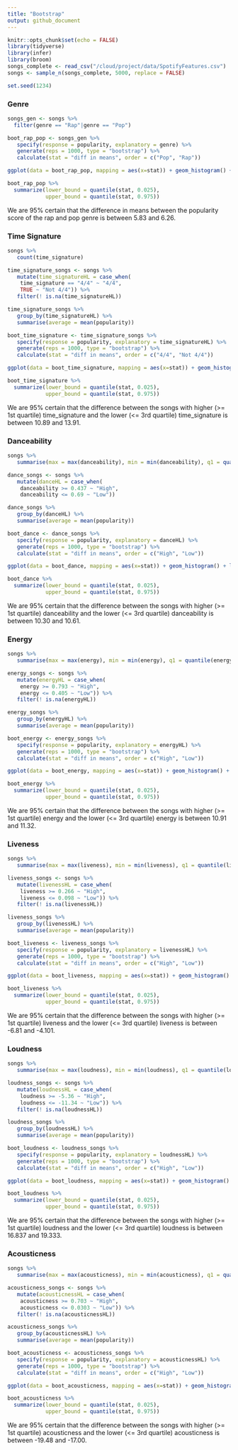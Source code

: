 ```yaml
---
title: "Bootstrap"
output: github_document
---
```


```r
knitr::opts_chunk$set(echo = FALSE)
library(tidyverse)
library(infer)
library(broom)
songs_complete <- read_csv("/cloud/project/data/SpotifyFeatures.csv")
songs <- sample_n(songs_complete, 5000, replace = FALSE)
```

```r
set.seed(1234)
```

### Genre 

```r

songs_gen <- songs %>%
  filter(genre == "Rap"|genre == "Pop")

boot_rap_pop <- songs_gen %>%
   specify(response = popularity, explanatory = genre) %>%
   generate(reps = 1000, type = "bootstrap") %>%
   calculate(stat = "diff in means", order = c("Pop", "Rap"))

ggplot(data = boot_rap_pop, mapping = aes(x=stat)) + geom_histogram() + labs(title = "Bootstrap Distribution of Difference in Mean Popularity", subtitle = "Pop - Rap", x = "Difference in Popularity")
```

```r
boot_rap_pop %>%
  summarize(lower_bound = quantile(stat, 0.025),
            upper_bound = quantile(stat, 0.975))
```
We are 95% certain that the difference in means between the popularity score of the rap and pop genre is between 5.83 and 6.26. 

### Time Signature

```r
songs %>%
   count(time_signature)
```

```r
   
time_signature_songs <- songs %>%
   mutate(time_signatureHL = case_when(
    time_signature == "4/4" ~ "4/4",
    TRUE ~ "Not 4/4")) %>%
   filter(! is.na(time_signatureHL))

time_signature_songs %>%
   group_by(time_signatureHL) %>%
   summarise(average = mean(popularity))
```

```r

boot_time_signature <- time_signature_songs %>%
   specify(response = popularity, explanatory = time_signatureHL) %>%
   generate(reps = 1000, type = "bootstrap") %>%
   calculate(stat = "diff in means", order = c("4/4", "Not 4/4"))

ggplot(data = boot_time_signature, mapping = aes(x=stat)) + geom_histogram() + labs(title = "Bootstrap Distribution of Difference in Mean Popularity", subtitle = "4/4 - Not 4/4", x = "Difference in Popularity")
```

```r
boot_time_signature %>%
  summarize(lower_bound = quantile(stat, 0.025),
            upper_bound = quantile(stat, 0.975))
```
We are 95% certain that the difference between the songs with higher (>= 1st quartile) time_signature and the lower (<= 3rd quartile) time_signature is between 10.89 and 13.91.

### Danceability

```r
songs %>%
   summarise(max = max(danceability), min = min(danceability), q1 = quantile(danceability, probs = 0.25), q3 = quantile(danceability, probs = 0.75))

```

```r
dance_songs <- songs %>%
   mutate(danceHL = case_when(
    danceability >= 0.437 ~ "High",
    danceability <= 0.69 ~ "Low"))

dance_songs %>%
   group_by(danceHL) %>%
   summarise(average = mean(popularity))
```

```r

boot_dance <- dance_songs %>%
   specify(response = popularity, explanatory = danceHL) %>%
   generate(reps = 1000, type = "bootstrap") %>%
   calculate(stat = "diff in means", order = c("High", "Low"))

ggplot(data = boot_dance, mapping = aes(x=stat)) + geom_histogram() + labs(title = "Bootstrap Distribution of Difference in Mean Popularity", subtitle = "High - Low", x = "Difference in Popularity")
```

```r
boot_dance %>%
  summarize(lower_bound = quantile(stat, 0.025),
            upper_bound = quantile(stat, 0.975))
```
We are 95% certain that the difference between the songs with higher (>= 1st quartile) danceability and the lower (<= 3rd quartile) danceability is between 10.30 and 10.61.

### Energy 

```r
songs %>%
   summarise(max = max(energy), min = min(energy), q1 = quantile(energy, probs = 0.25), q3 = quantile(energy, probs = 0.75))

```

```r
   
energy_songs <- songs %>%
   mutate(energyHL = case_when(
    energy >= 0.793 ~ "High",
    energy <= 0.405 ~ "Low")) %>%
   filter(! is.na(energyHL))

energy_songs %>%
   group_by(energyHL) %>%
   summarise(average = mean(popularity))
```

```r

boot_energy <- energy_songs %>%
   specify(response = popularity, explanatory = energyHL) %>%
   generate(reps = 1000, type = "bootstrap") %>%
   calculate(stat = "diff in means", order = c("High", "Low"))

ggplot(data = boot_energy, mapping = aes(x=stat)) + geom_histogram() + labs(title = "Bootstrap Distribution of Difference in Mean Popularity", subtitle = "High - Low", x = "Difference in Popularity")
```

```r
boot_energy %>%
  summarize(lower_bound = quantile(stat, 0.025),
            upper_bound = quantile(stat, 0.975))
```
We are 95% certain that the difference between the songs with higher (>= 1st quartile) energy and the lower (<= 3rd quartile) energy is between 10.91 and 11.32.

### Liveness

```r
songs %>%
   summarise(max = max(liveness), min = min(liveness), q1 = quantile(liveness, probs = 0.25), q3 = quantile(liveness, probs = 0.75))

```

```r
   
liveness_songs <- songs %>%
   mutate(livenessHL = case_when(
    liveness >= 0.266 ~ "High",
    liveness <= 0.098 ~ "Low")) %>%
   filter(! is.na(livenessHL))

liveness_songs %>%
   group_by(livenessHL) %>%
   summarise(average = mean(popularity))
```

```r

boot_liveness <- liveness_songs %>%
   specify(response = popularity, explanatory = livenessHL) %>%
   generate(reps = 1000, type = "bootstrap") %>%
   calculate(stat = "diff in means", order = c("High", "Low"))

ggplot(data = boot_liveness, mapping = aes(x=stat)) + geom_histogram() + labs(title = "Bootstrap Distribution of Difference in Mean Popularity", subtitle = "High Liveness - Low Liveness", x = "Difference in Popularity")
```

```r
boot_liveness %>%
  summarize(lower_bound = quantile(stat, 0.025),
            upper_bound = quantile(stat, 0.975))
```
We are 95% certain that the difference between the songs with higher (>= 1st quartile) liveness and the lower (<= 3rd quartile) liveness is between -6.81 and -4.101.

### Loudness 

```r
songs %>%
   summarise(max = max(loudness), min = min(loudness), q1 = quantile(loudness, probs = 0.25), q3 = quantile(loudness, probs = 0.75))

```

```r
   
loudness_songs <- songs %>%
   mutate(loudnessHL = case_when(
    loudness >= -5.36 ~ "High",
    loudness <= -11.34 ~ "Low")) %>%
   filter(! is.na(loudnessHL))

loudness_songs %>%
   group_by(loudnessHL) %>%
   summarise(average = mean(popularity))
```

```r

boot_loudness <- loudness_songs %>%
   specify(response = popularity, explanatory = loudnessHL) %>%
   generate(reps = 1000, type = "bootstrap") %>%
   calculate(stat = "diff in means", order = c("High", "Low"))

ggplot(data = boot_loudness, mapping = aes(x=stat)) + geom_histogram() + labs(title = "Bootstrap Distribution of Difference in Mean Popularity", subtitle = "High Loudness - Low Loudness", x = "Difference in Popularity")
```

```r
boot_loudness %>%
  summarize(lower_bound = quantile(stat, 0.025),
            upper_bound = quantile(stat, 0.975))
```
We are 95% certain that the difference between the songs with higher (>= 1st quartile) loudness and the lower (<= 3rd quartile) loudness is between 16.837 and 19.333.

### Acousticness 

```r
songs %>%
   summarise(max = max(acousticness), min = min(acousticness), q1 = quantile(acousticness, probs = 0.25), q3 = quantile(acousticness, probs = 0.75))

```

```r
   
acousticness_songs <- songs %>%
   mutate(acousticnessHL = case_when(
    acousticness >= 0.703 ~ "High",
    acousticness <= 0.0303 ~ "Low")) %>%
   filter(! is.na(acousticnessHL))

acousticness_songs %>%
   group_by(acousticnessHL) %>%
   summarise(average = mean(popularity))
```

```r

boot_acousticness <- acousticness_songs %>%
   specify(response = popularity, explanatory = acousticnessHL) %>%
   generate(reps = 1000, type = "bootstrap") %>%
   calculate(stat = "diff in means", order = c("High", "Low"))

ggplot(data = boot_acousticness, mapping = aes(x=stat)) + geom_histogram() + labs(title = "Bootstrap Distribution of Difference in Mean Popularity", subtitle = "High Acousticness - Low Acousticness", x = "Difference in Popularity")
```

```r
boot_acousticness %>%
  summarize(lower_bound = quantile(stat, 0.025),
            upper_bound = quantile(stat, 0.975))
```
We are 95% certain that the difference between the songs with higher (>= 1st quartile) acousticness and the lower (<= 3rd quartile) acousticness is between -19.48 and -17.00.
